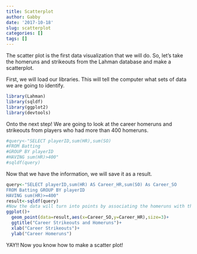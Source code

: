 ```yaml
---
title: Scatterplot
author: Gabby
date: '2017-10-18'
slug: scatterplot
categories: []
tags: []
---
```


The scatter plot is the first data visualization that we will do. So, let's take the homeruns and strikeouts from the Lahman database and make a scatterplot. 

First, we will load our libraries. This will tell the computer what sets of data we are going to identify. 
```r
library(Lahman)
library(sqldf)
library(ggplot2)
library(devtools)
```

Onto the next step! We are going to look at the career homeruns and strikeouts from players who had more than 400 homeruns. 
```r
#query<-"SELECT playerID,sum(HR),sum(SO)
#FROM Batting
#GROUP BY playerID
#HAVING sum(HR)>400"
#sqldf(query)

```

Now that we have the information, we will save it as a result. 

```r
query<-"SELECT playerID,sum(HR) AS Career_HR,sum(SO) As Career_SO 
FROM Batting GROUP BY playerID
HAVING sum(HR)>=400"
result<-sqldf(query)
#Now the data will turn into points by associating the homeruns with the y-axis and strikeouts with the x-axis. Also, we will add the graph title and the axis labels. 
ggplot()+  
  geom_point(data=result,aes(x=Career_SO,y=Career_HR),size=3)+
  ggtitle("Career Strikeouts and Homeruns")+
  xlab("Career Strikeouts")+
  ylab("Career Homeruns")
```

YAY!! Now you know how to make a scatter plot! 